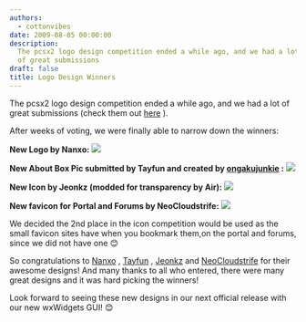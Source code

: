 ```yaml
---
authors:
  - cottonvibes
date: 2009-08-05 00:00:00
description:
  The pcsx2 logo design competition ended a while ago, and we had a lot
  of great submissions
draft: false
title: Logo Design Winners
---
```


The pcsx2 logo design competition ended a while ago, and we had a lot of great submissions (check them out
[here](http://forums.pcsx2.net/Thread-PCSX2-Logo-Design-Entries) ).

<!-- truncate -->

After weeks of voting, we were finally able to narrow down the winners:

**New Logo by Nanxo:**
![](./img/pcsx2logo_Nanxo.webp)

**New About Box Pic submitted by Tayfun and created by
[ongakujunkie](http://edwinhuang.com/) :**
![](./img/aboutlogo_Tayfun.webp)

**New Icon by Jeonkz (modded for transparency by Air):**
![](./img/icon_Jeonkz.webp)

**New favicon for Portal and Forums by NeoCloudstrife:**
![](./img/Icon3-64.webp)

We decided the 2nd place in the icon competition would be used as the
small favicon sites have when you bookmark them,on the portal and
forums, since we did not have one
😊

So congratulations to [Nanxo](http://forums.pcsx2.net/User-Nanxo) ,
[Tayfun](http://forums.pcsx2.net/User-Tayfun) ,
[Jeonkz](http://forums.pcsx2.net/User-jeonkz) and
[NeoCloudstrife](http://forums.pcsx2.net/User-NeoCloudstrife) for their
awesome designs! And many thanks to all who entered, there were many
great designs and it was hard picking the winners!

Look forward to seeing these new designs in our next official release
with our new wxWidgets GUI!
😊
